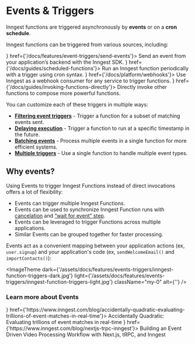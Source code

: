 
# Events & Triggers

Inngest functions are triggered asynchronously by **events** or on a **cron schedule**.

Inngest functions can be triggered from various sources, including:


<CardGroup cols={2}>
  <Card title="Your application" icon={<CloudIcon />} href={'/docs/features/event-triggers/send-events'}>
    Send an event from your application’s backend with the Inngest SDK.
  </Card>
  <Card title="Cron schedule" icon={<ClockIcon />} href={'/docs/guides/scheduled-functions'}>
    Run an Inngest function periodically with a trigger using cron syntax.
  </Card>
  <Card title="Webhook events" icon={<WebhookIcon />} href={'/docs/platform/webhooks'}>
    Use Inngest as a webhook consumer for any service to trigger functions.
  </Card>
  <Card title="Another Inngest function" icon={<BranchIcon />} href={'/docs/guides/invoking-functions-directly'}>
    Directly invoke other functions to compose more powerful functions.
  </Card>
</CardGroup>

You can customize each of these triggers in multiple ways:

- **[Filtering event triggers](/docs/guides/writing-expressions)** - Trigger a function for a subset of matching events sent.
- **[Delaying execution](/docs/guides/delayed-functions)** - Trigger a function to run at a specific timestamp in the future.
- **[Batching events](/docs/guides/batching)** - Process multiple events in a single function for more efficient systems.
- **[Multiple triggers](/docs/guides/multiple-triggers)** - Use a single function to handle multiple event types.


## Why events?

Using Events to trigger Inngest Functions instead of direct invocations offers a lot of flexibility:

- Events can trigger multiple Inngest Functions.
- Events can be used to synchronize Inngest Function runs with [cancelation](/docs/features/cancelation) and [“wait for event” step](/docs/reference/functions/step-wait-for-event).
- Events can be leveraged to trigger Functions across multiple applications.
- Similar Events can be grouped together for faster processing.

Events act as a convenient mapping between your application actions (ex, `user.signup`) and your application's code (ex, `sendWelcomeEmail()` and `importContacts()`):

<ImageTheme
  dark={'/assets/docs/features/events-triggers/inngest-function-triggers-dark.jpg'}
  light={'/assets/docs/features/events-triggers/inngest-function-triggers-light.jpg'}
  className="my-0"
  alt={''}
/>

### Learn more about Events


<CardGroup cols={2}>
  <Card title="Blog post: How event Filtering works" icon={<NewspaperIcon />} href={'https://www.inngest.com/blog/accidentally-quadratic-evaluating-trillions-of-event-matches-in-real-time'}>
    Accidentally Quadratic: Evaluating trillions of event matches in real-time
  </Card>
  <Card title="Blog post: Events in practice" icon={<NewspaperIcon />} href={'https://www.inngest.com/blog/nextjs-trpc-inngest'}>
    Building an Event Driven Video Processing Workflow with Next.js, tRPC, and Inngest
  </Card>
</CardGroup>